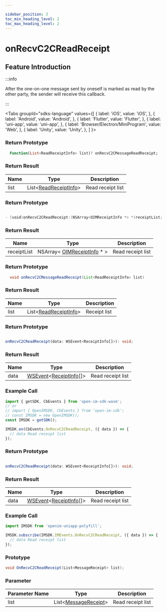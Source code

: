 ```yaml
---

sidebar_position: 3
toc_min_heading_level: 2
toc_max_heading_level: 2
---
```


# onRecvC2CReadReceipt

## Feature Introduction

:::info

After the one-on-one message sent by oneself is marked as read by the other party, the sender will receive this callback.

:::

<Tabs
groupId="sdks-language"
values={[
{ label: 'iOS', value: 'iOS', },
{ label: 'Android', value: 'Android', },
{ label: 'Flutter', value: 'Flutter', },
{ label: 'uni-app', value: 'uni-app', },
{ label: 'Browser/Electron/MiniProgram', value: 'Web', },
{ label: 'Unity', value: 'Unity', },
]
}>

<TabItem value="Flutter">

### Return Prototype

```dart showLineNumbers
  Function(List<ReadReceiptInfo> list)? onRecvC2CMessageReadReceipt;
```

### Return Result

| Name | Type                                                   | Description      |
| ---- | ------------------------------------------------------ | ---------------- |
| list | List<[ReadReceiptInfo](/class/message/receiptInfo.mdx)> | Read receipt list|

</TabItem>

<TabItem value="iOS">

### Return Prototype

```swift showLineNumbers

- (void)onRecvC2CReadReceipt:(NSArray<OIMReceiptInfo *> *)receiptList;

```

### Return Result

| Name       | Type                                                      | Description      |
| ---------- | --------------------------------------------------------- | ---------------- |
| receiptList| NSArray< [OIMReceiptInfo](/class/message/receiptInfo.mdx) \* > | Read receipt list|

</TabItem>

<TabItem value="Android">

### Return Prototype

```java showLineNumbers
  void onRecvC2CMessageReadReceipt(List<ReadReceiptInfo> list)
```

### Return Result

| Name | Type                                                   | Description |
| ---- | ------------------------------------------------------ | ----------- |
| list | List<[ReadReceiptInfo](/class/message/receiptInfo.mdx)> | Receipt list|

</TabItem>

<TabItem value="Web">

### Return Prototype

```ts showLineNumbers

onRecvC2CReadReceipt(data: WSEvent<ReceiptInfo[]>): void;

```

### Return Result

| Name | Type                                                            | Description      |
| ---- | --------------------------------------------------------------- | ---------------- |
| data | [WSEvent](/class/response.mdx)<[ReceiptInfo](/class/message/receiptInfo.mdx)[]> | Read receipt list|

### Example Call

```js showLineNumbers
import { getSDK, CbEvents } from 'open-im-sdk-wasm';
// or
// import { OpenIMSDK, CbEvents } from 'open-im-sdk';
// const IMSDK = new OpenIMSDK();
const IMSDK = getSDK();

IMSDK.on(CbEvents.OnRecvC2CReadReceipt, ({ data }) => {
  // data Read receipt list
});
```

</TabItem>

<TabItem value="uni-app">

### Return Prototype

```ts showLineNumbers

onRecvC2CReadReceipt(data: WSEvent<ReceiptInfo[]>): void;

```

### Return Result

| Name | Type                                                            | Description      |
| ---- | --------------------------------------------------------------- | ---------------- |
| data | [WSEvent](/class/response.mdx)<[ReceiptInfo](/class/message/receiptInfo.mdx)[]> | Read receipt list|

### Example Call

```js showLineNumbers
import IMSDK from 'openim-uniapp-polyfill';

IMSDK.subscribe(IMSDK.IMEvents.OnRecvC2CReadReceipt, ({ data }) => {
  // data Read receipt list
});
```

</TabItem>

<TabItem value="Unity">

### Prototype

```C# showLineNumbers
void OnRecvC2CReadReceipt(List<MessageReceipt> list);
```

### Parameter 

| Parameter Name  | Type                                                             | Description     |
| ---- | ---------------------------------------------------------------- | -------- |
| list | List<[MessageReceipt](/class/message/receiptInfo.mdx)> | Read receipt list |

</TabItem>

</Tabs>